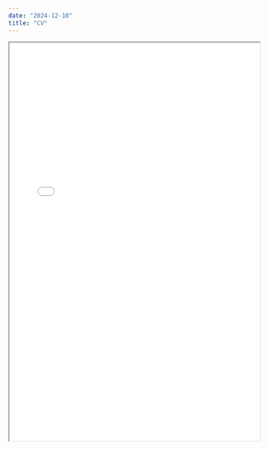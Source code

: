 ```yaml
---
date: "2024-12-10"
title: "CV"
---
```



<iframe src="dossantos-cv.pdf" title='SOME_TITLE' width="100%" height="800px" />

If you have trouble visualizing the embeded CV, please click <a href="/dossantos-cv.pdf"> here</a> to download the pdf file.